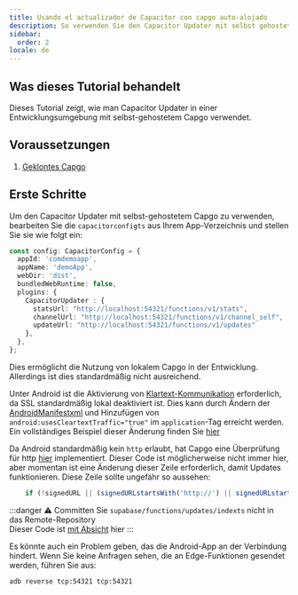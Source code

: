 ```yaml
---
title: Usando el actualizador de Capacitor con capgo auto-alojado
description: So verwenden Sie den Capacitor Updater mit selbst gehostetem Capgo
sidebar:
  order: 2
locale: de
---
```


## Was dieses Tutorial behandelt

Dieses Tutorial zeigt, wie man Capacitor Updater in einer Entwicklungsumgebung mit selbst-gehostetem Capgo verwendet.

## Voraussetzungen

1. [Geklontes Capgo](https://githubcom/Cap-go/capgo/)

## Erste Schritte

Um den Capacitor Updater mit selbst-gehostetem Capgo zu verwenden, bearbeiten Sie die `capacitorconfigts` aus Ihrem App-Verzeichnis und stellen Sie sie wie folgt ein:

```ts
const config: CapacitorConfig = {
  appId: 'comdemoapp',
  appName: 'demoApp',
  webDir: 'dist',
  bundledWebRuntime: false,
  plugins: {
    CapacitorUpdater : {
      statsUrl: "http://localhost:54321/functions/v1/stats",
      channelUrl: "http://localhost:54321/functions/v1/channel_self",
      updateUrl: "http://localhost:54321/functions/v1/updates"
    },
  },
};
```

Dies ermöglicht die Nutzung von lokalem Capgo in der Entwicklung. Allerdings ist dies standardmäßig nicht ausreichend.

Unter Android ist die Aktivierung von [Klartext-Kommunikation](https://developerandroidcom/topic/security/risks/cleartext/) erforderlich, da SSL standardmäßig lokal deaktiviert ist.
Dies kann durch Ändern der [AndroidManifestxml](https://githubcom/Cap-go/capacitor-updater/blob/main/android/src/main/AndroidManifestxml/) und Hinzufügen von `android:usesCleartextTraffic="true"` im `application`-Tag erreicht werden.
Ein vollständiges Beispiel dieser Änderung finden Sie [hier](https://gistgithubcom/WcaleNieWolny/061a015acdebe35eaf3afd7030797701/)

Da Android standardmäßig kein `http` erlaubt, hat Capgo eine Überprüfung für http [hier](https://githubcom/Cap-go/capgo/blob/4cce6c0707d745faa2afbab643e636bad927c602/supabase/functions/updates/indexts/#L396) implementiert.
Dieser Code ist möglicherweise nicht immer hier, aber momentan ist eine Änderung dieser Zeile erforderlich, damit Updates funktionieren.
Diese Zeile sollte ungefähr so aussehen:
```ts
    if (!signedURL || (signedURLstartsWith('http://') || signedURLstartsWith('https://'))) {
```

:::danger
⚠️ Committen Sie `supabase/functions/updates/indexts` nicht in das Remote-Repository\
Dieser Code ist [mit Absicht](https://githubcom/Cap-go/capacitor-updater/issues/37/#issuecomment-1684916354) hier
:::

Es könnte auch ein Problem geben, das die Android-App an der Verbindung hindert. Wenn Sie keine Anfragen sehen, die an Edge-Funktionen gesendet werden, führen Sie aus:
```bash
adb reverse tcp:54321 tcp:54321
```